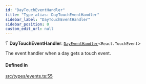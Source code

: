 ```yaml
---
id: "DayTouchEventHandler"
title: "Type alias: DayTouchEventHandler"
sidebar_label: "DayTouchEventHandler"
sidebar_position: 0
custom_edit_url: null
---
```


Ƭ **DayTouchEventHandler**: [`DayEventHandler`](/api/types/DayEventHandler.md)<`React.TouchEvent`\>

The event handler when a day gets a touch event.

#### Defined in

[src/types/events.ts:55](https://github.com/gpbl/react-day-picker/blob/cd80be68f/src/types/events.ts#L55)
